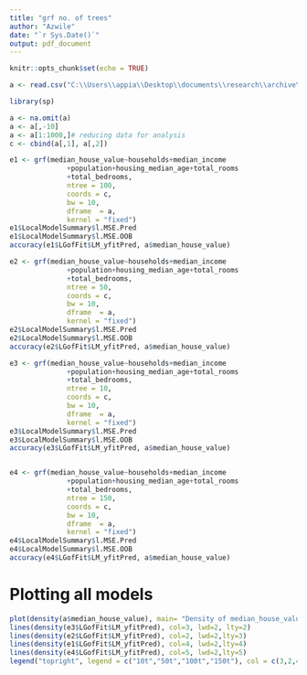 ---
title: "grf no. of trees"
author: "Azwile"
date: "`r Sys.Date()`"
output: pdf_document
---

```{r setup, include=FALSE}
knitr::opts_chunk$set(echo = TRUE)
```

```{r}
a <- read.csv("C:\\Users\\appia\\Desktop\\documents\\research\\archive\\housing.csv")

library(sp)

a <- na.omit(a)
a <- a[,-10]
a <- a[1:1000,]# reducing data for analysis
c <- cbind(a[,1], a[,2])

e1 <- grf(median_house_value~households+median_income
              +population+housing_median_age+total_rooms
              +total_bedrooms,
              ntree = 100, 
              coords = c,
              bw = 10, 
              dframe  = a,
              kernel = "fixed")
e1$LocalModelSummary$l.MSE.Pred
e1$LocalModelSummary$l.MSE.OOB
accuracy(e1$LGofFit$LM_yfitPred, a$median_house_value)

e2 <- grf(median_house_value~households+median_income
              +population+housing_median_age+total_rooms
              +total_bedrooms,
              ntree = 50, 
              coords = c,
              bw = 10, 
              dframe  = a,
              kernel = "fixed")
e2$LocalModelSummary$l.MSE.Pred
e2$LocalModelSummary$l.MSE.OOB
accuracy(e2$LGofFit$LM_yfitPred, a$median_house_value)

e3 <- grf(median_house_value~households+median_income
              +population+housing_median_age+total_rooms
              +total_bedrooms,
              ntree = 10, 
              coords = c,
              bw = 10, 
              dframe  = a,
              kernel = "fixed")
e3$LocalModelSummary$l.MSE.Pred
e3$LocalModelSummary$l.MSE.OOB
accuracy(e3$LGofFit$LM_yfitPred, a$median_house_value)


e4 <- grf(median_house_value~households+median_income
              +population+housing_median_age+total_rooms
              +total_bedrooms,
              ntree = 150, 
              coords = c,
              bw = 10, 
              dframe  = a,
              kernel = "fixed")
e4$LocalModelSummary$l.MSE.Pred
e4$LocalModelSummary$l.MSE.OOB
accuracy(e4$LGofFit$LM_yfitPred, a$median_house_value)
```

# Plotting all models
```{r}
plot(density(a$median_house_value), main= "Density of median_house_value", ylim=c(0,0.000007))
lines(density(e3$LGofFit$LM_yfitPred), col=3, lwd=2, lty=2)
lines(density(e2$LGofFit$LM_yfitPred), col=2, lwd=2,lty=3)
lines(density(e1$LGofFit$LM_yfitPred), col=4, lwd=2,lty=4)
lines(density(e4$LGofFit$LM_yfitPred), col=5, lwd=2,lty=5)
legend("topright", legend = c("10t","50t","100t","150t"), col = c(3,2,4,5), lty = 2:5, , lwd = 2,bg="lightgrey",title="No of trees" )
```

